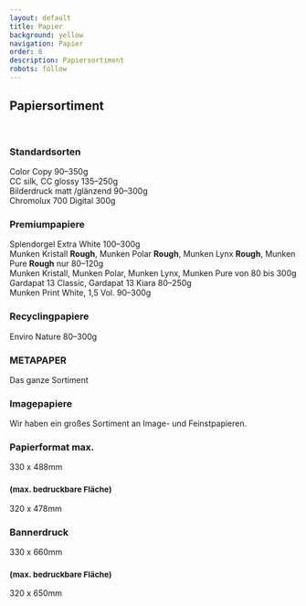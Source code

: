 ```yaml
---
layout: default
title: Papier
background: yellow
navigation: Papier
order: 8
description: Papiersortiment
robots: follow
---
```


<div className="flowing-text">
  <h2>Papiersortiment</h2>
  <br/>
  <h3>Standardsorten</h3>
  Color Copy 90–350g
  <br/>CC silk, CC glossy 135–250g
  <br/>Bilderdruck matt /glänzend 90–300g
  <br/>Chromolux 700 Digital 300g
  <h3>Premiumpapiere</h3>
  Splendorgel Extra White 100–300g
  <br/>Munken Kristall <b>Rough</b>, Munken Polar <b>Rough</b>, Munken Lynx <b>Rough</b>, Munken Pure <b>Rough</b> nur
  80–120g
  <br/>Munken Kristall, Munken Polar, Munken Lynx, Munken Pure von 80 bis 300g
  <br/>Gardapat 13 Classic, Gardapat 13 Kiara 80–250g
  <br/>Munken Print White, 1,5 Vol. 90–300g

  <h3>Recyclingpapiere</h3>
  Enviro Nature 80–300g

  <h3>METAPAPER</h3>
  Das ganze Sortiment

  <h3>Imagepapiere</h3>
  Wir haben ein großes Sortiment an Image- und Feinstpapieren.


  <h3>Papierformat max.</h3>
  330 x 488mm

  <h3><small>(max. bedruckbare Fläche)</small></h3>
  320 x 478mm

  <h3>Bannerdruck</h3>
  330 x 660mm

  <h3><small>(max. bedruckbare Fläche)</small></h3>
  320 x 650mm
</div>
